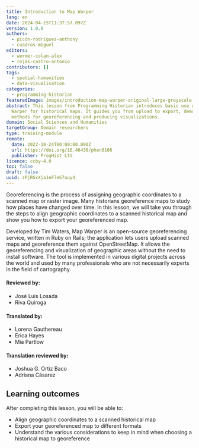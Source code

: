 ```yaml
---
title: Introduction to Map Warper
lang: en
date: 2024-04-15T11:37:57.097Z
version: 1.0.0
authors:
  - picón-rodríguez-anthony
  - cuadros-miguel
editors:
  - wermer-colan-alex
  - rojas-castro-antonio
contributors: []
tags:
  - spatial-humanities
  - data-visualisation
categories:
  - programming-historian
featuredImage: images/introduction-map-warper-original-large-greyscale.png
abstract: This lesson from Programming Historian introduces basic use of Map
  Warper for historical maps. It guides you from upload to export, demonstrating
  methods for georeferencing and producing visualizations.
domain: Social Sciences and Humanities
targetGroup: Domain researchers
type: training-module
remote:
  date: 2022-10-24T00:00:00.000Z
  url: https://doi.org/10.46430/phen0106
  publisher: ProgHist Ltd
licence: ccby-4.0
toc: false
draft: false
uuid: zPjRGxXja1eF7e67uuy4_
---
```

Georeferencing is the process of assigning geographic coordinates to a scanned map or raster image. Many historians georeference maps to study how places have changed over time. In this lesson, we will take you through the steps to align geographic coordinates to a scanned historical map and show you how to export your georeferenced map.

Developed by Tim Waters, Map Warper is an open-source georeferencing service, written in Ruby on Rails; the application lets users upload scanned maps and georeference them against OpenStreetMap. It allows the georeferencing and visualization of geographic areas without the need to install software. The tool is implemented in various digital projects across the world and used by many professionals who are not necessarily experts in the field of cartography.

#### Reviewed by:
- José Luis Losada
- Riva Quiroga
#### Translated by:
- Lorena Gauthereau
- Erica Hayes
- Mia Partlow
#### Translation reviewed by:
- Joshua G. Ortiz Baco
- Adriana Cásarez

## Learning outcomes

After completing this lesson, you will be able to:

- Align geographic coordinates to a scanned historical map
- Export your georeferenced map to different formats
- Understand the various considerations to keep in mind when choosing a historical map to georeference

<ExternalResource title="Interested in learning more?" subtitle="Check out this lesson on Programming Historian's website" url="https://doi.org/10.46430/phen0106" />
